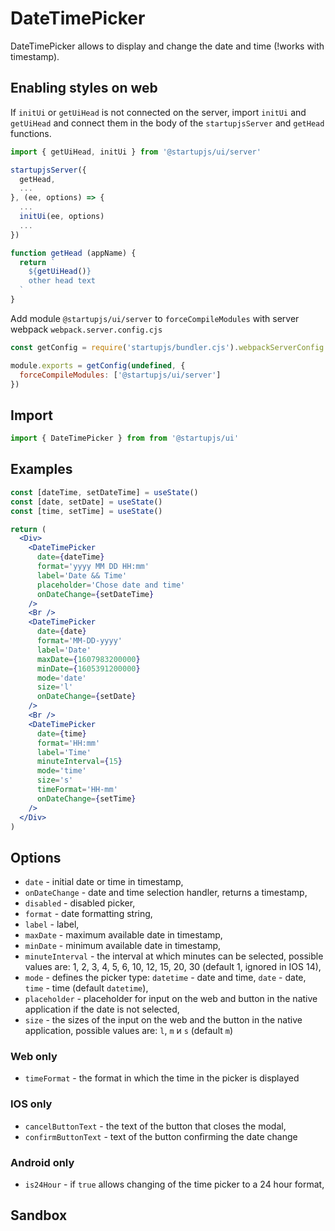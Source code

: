 
# DateTimePicker

DateTimePicker allows to display and change the date and time (!works with timestamp).

## Enabling styles on web

If `initUi` or `getUiHead` is not connected on the server, import `initUi` and` getUiHead` and connect them in the body of the `startupjsServer` and `getHead` functions.

```js
import { getUiHead, initUi } from '@startupjs/ui/server'

startupjsServer({
  getHead,
  ...
}, (ee, options) => {
  ...
  initUi(ee, options)
  ...
})

function getHead (appName) {
  return `
    ${getUiHead()}
    other head text
  `
}
```

Add module `@startupjs/ui/server` to `forceCompileModules` with server webpack `webpack.server.config.cjs`

```js
const getConfig = require('startupjs/bundler.cjs').webpackServerConfig

module.exports = getConfig(undefined, {
  forceCompileModules: ['@startupjs/ui/server']
})
```

## Import

```jsx
import { DateTimePicker } from from '@startupjs/ui'
```

## Examples

```jsx example
const [dateTime, setDateTime] = useState()
const [date, setDate] = useState()
const [time, setTime] = useState()

return (
  <Div>
    <DateTimePicker
      date={dateTime}
      format='yyyy MM DD HH:mm'
      label='Date && Time'
      placeholder='Chose date and time'
      onDateChange={setDateTime}
    />
    <Br />
    <DateTimePicker
      date={date}
      format='MM-DD-yyyy'
      label='Date'
      maxDate={1607983200000}
      minDate={1605391200000}
      mode='date'
      size='l'
      onDateChange={setDate}
    />
    <Br />
    <DateTimePicker
      date={time}
      format='HH:mm'
      label='Time'
      minuteInterval={15}
      mode='time'
      size='s'
      timeFormat='HH-mm'
      onDateChange={setTime}
    />
  </Div>
)
```

## Options

- `date` - initial date or time in timestamp,
- `onDateChange` - date and time selection handler, returns a timestamp,
- `disabled` - disabled picker,
- `format` - date formatting string,
- `label` - label,
- `maxDate` - maximum available date in timestamp,
- `minDate` - minimum available date in timestamp,
- `minuteInterval` - the interval at which minutes can be selected, possible values are: 1, 2, 3, 4, 5, 6, 10, 12, 15, 20, 30 (default 1, ignored in IOS 14),
- `mode` - defines the picker type: `datetime` - date and time, `date` - date, `time` - time (default `datetime`),
- `placeholder` - placeholder for input on the web and button in the native application if the date is not selected,
- `size` - the sizes of the input on the web and the button in the native application, possible values are: `l`, `m` и `s` (default `m`)

### Web only

- `timeFormat` - the format in which the time in the picker is displayed

### IOS only

- `cancelButtonText` - the text of the button that closes the modal,
- `confirmButtonText` - text of the button confirming the date change

### Android only

- `is24Hour` - if `true` allows changing of the time picker to a 24 hour format,


## Sandbox

<Sandbox Component={DateTimePicker} />

